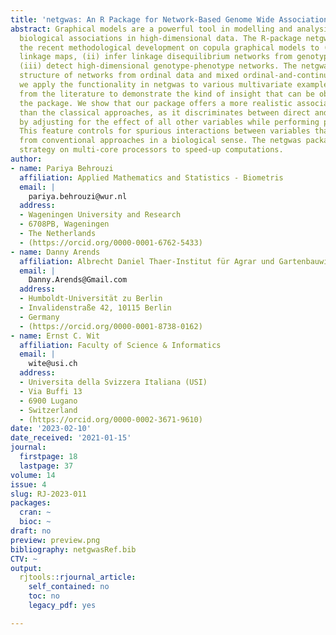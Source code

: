 ```yaml
---
title: 'netgwas: An R Package for Network-Based Genome Wide Association Studies'
abstract: Graphical models are a powerful tool in modelling and analysing complex
  biological associations in high-dimensional data. The R-package netgwas implements
  the recent methodological development on copula graphical models to (i) construct
  linkage maps, (ii) infer linkage disequilibrium networks from genotype data, and
  (iii) detect high-dimensional genotype-phenotype networks. The netgwas learns the
  structure of networks from ordinal data and mixed ordinal-and-continuous data. Here,
  we apply the functionality in netgwas to various multivariate example datasets taken
  from the literature to demonstrate the kind of insight that can be obtained from
  the package. We show that our package offers a more realistic association analysis
  than the classical approaches, as it discriminates between direct and induced correlations
  by adjusting for the effect of all other variables while performing pairwise associations.
  This feature controls for spurious interactions between variables that can arise
  from conventional approaches in a biological sense. The netgwas package uses a parallelization
  strategy on multi-core processors to speed-up computations.
author:
- name: Pariya Behrouzi
  affiliation: Applied Mathematics and Statistics - Biometris
  email: |
    pariya.behrouzi@wur.nl
  address:
  - Wageningen University and Research
  - 6708PB, Wageningen
  - The Netherlands
  - (https://orcid.org/0000-0001-6762-5433)
- name: Danny Arends
  affiliation: Albrecht Daniel Thaer-Institut für Agrar und Gartenbauwissenschaften
  email: |
    Danny.Arends@Gmail.com
  address:
  - Humboldt-Universität zu Berlin
  - Invalidenstraße 42, 10115 Berlin
  - Germany
  - (https://orcid.org/0000-0001-8738-0162)
- name: Ernst C. Wit
  affiliation: Faculty of Science & Informatics
  email: |
    wite@usi.ch
  address:
  - Universita della Svizzera Italiana (USI)
  - Via Buffi 13
  - 6900 Lugano
  - Switzerland
  - (https://orcid.org/0000-0002-3671-9610)
date: '2023-02-10'
date_received: '2021-01-15'
journal:
  firstpage: 18
  lastpage: 37
volume: 14
issue: 4
slug: RJ-2023-011
packages:
  cran: ~
  bioc: ~
draft: no
preview: preview.png
bibliography: netgwasRef.bib
CTV: ~
output:
  rjtools::rjournal_article:
    self_contained: no
    toc: no
    legacy_pdf: yes

---
```


